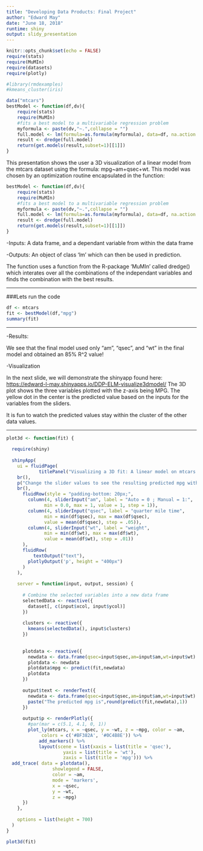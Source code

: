 ```yaml
---
title: "Developing Data Products: Final Project"
author: "Edward May"
date: "June 18, 2018"
runtime: shiny
output: slidy_presentation
---
```

```r
knitr::opts_chunk$set(echo = FALSE)
require(stats)
require(MuMIn)
require(datasets)
require(plotly)

#library(rmdexamples)
#kmeans_cluster(iris)

data("mtcars")
bestModel <- function(df,dv){
    require(stats)
    require(MuMIn)
    #fits a best model to a multivariable regression problem
    myformula <- paste(dv,"~.",collapse = "")
    full.model <- lm(formula=as.formula(myformula), data=df, na.action = "na.fail")
    result <- dredge(full.model)
    return(get.models(result,subset=1)[[1]])
}
```

This presentation shows the user a 3D visualization of a linear model from the mtcars dataset using the formula: mpg~am+qsec+wt.  This model was chosen by an optimization routine encapsulated in the function:

```r
bestModel <- function(df,dv){
    require(stats)
    require(MuMIn)
    #fits a best model to a multivariable regression problem
    myformula <- paste(dv,"~.",collapse = "")
    full.model <- lm(formula=as.formula(myformula), data=df, na.action = "na.fail")
    result <- dredge(full.model)
    return(get.models(result,subset=1)[[1]])
}
```   
-Inputs: A data frame, and a dependant variable from within the data frame
    
-Outputs: An object of class 'lm' which can then be used in prediction. 

The function uses a function from the R-package 'MuMIn' called dredge() which interates over all the combinations of the independant variables and finds the combination with the best results.

---

###Lets run the code

```r
df <- mtcars
fit <- bestModel(df,"mpg")
summary(fit)
```

---

-Results:

We see that the final model used only "am", "qsec", and "wt" in the final model and obtained an 85% R^2 value!

-Visualization

In the next slide, we will demonstrate the shinyapp found here:
<https://edward-l-may.shinyapps.io/DDP-ELM-visualize3dmodel/>
The 3D plot shows the three variables plotted with the z-axis being MPG.  The yellow dot in the center is the predicted value based on the inputs for the variables from the sliders.

It is fun to watch the predicted values stay within the cluster of the other data values.

---


```r
plot3d <- function(fit) { 
  
  require(shiny)  
  
  shinyApp(
    ui = fluidPage(
            titlePanel("Visualizing a 3D fit: A linear model on mtcars with mpg~am+qsec+wt"),
    br(),
    p("Change the slider values to see the resulting predicted mpg with the yellow dot."),
    br(),
      fluidRow(style = "padding-bottom: 20px;",
        column(4, sliderInput("am", label = "Auto = 0 ; Manual = 1:",
              min = 0.0, max = 1, value = 1, step = 1)),
        column(4, sliderInput("qsec", label = "quarter mile time",
              min = min(df$qsec), max = max(df$qsec), 
              value = mean(df$qsec), step = .05)),
        column(4, sliderInput("wt", label = "weight",
              min = min(df$wt), max = max(df$wt), 
              value = mean(df$wt), step = .01))
      ),
      fluidRow(
          textOutput("text"),
        plotlyOutput('p', height = "400px")  
      )
    ),
    
    server = function(input, output, session) {
      
      # Combine the selected variables into a new data frame
      selectedData <- reactive({
        dataset[, c(input$xcol, input$ycol)]
      })
      
      clusters <- reactive({
        kmeans(selectedData(), input$clusters)
      })
      
      
      plotdata <- reactive({
        newdata <- data.frame(qsec=input$qsec,am=input$am,wt=input$wt)
        plotdata <- newdata
        plotdata$mpg <- predict(fit,newdata)
        plotdata
      })
      
      output$text <- renderText({
        newdata <- data.frame(qsec=input$qsec,am=input$am,wt=input$wt)
        paste("The predicted mpg is",round(predict(fit,newdata),1))
      })
        
      output$p <- renderPlotly({
        #par(mar = c(5.1, 4.1, 0, 1))
        plot_ly(mtcars, x = ~qsec, y = ~wt, z = ~mpg, color = ~am,
             colors = c('#BF382A', '#0C4B8E')) %>%
            add_markers() %>%
            layout(scene = list(xaxis = list(title = 'qsec'),
                     yaxis = list(title = 'wt'),
                     zaxis = list(title = 'mpg'))) %>%
  add_trace( data = plotdata(),
                 showlegend = FALSE,
                 color = ~am, 
                 mode = 'markers',
                 x = ~qsec, 
                 y = ~wt,
                 z = ~mpg)
      })
    },
    
    options = list(height = 700)
  )
}

plot3d(fit)

```
